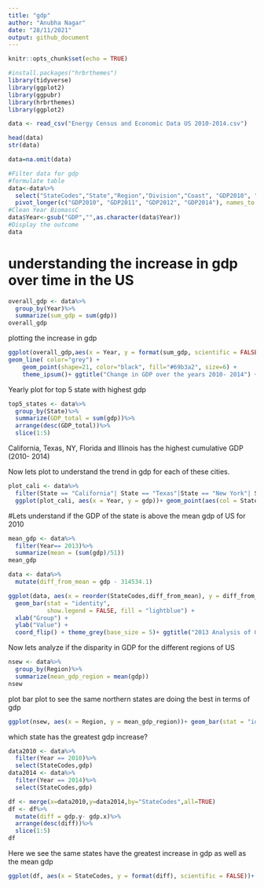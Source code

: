 ```yaml
---
title: "gdp"
author: "Anubha Nagar"
date: "28/11/2021"
output: github_document
---
```


```r
knitr::opts_chunk$set(echo = TRUE)
```

```r
#install.packages("hrbrthemes")
library(tidyverse)
library(ggplot2)
library(ggpubr)
library(hrbrthemes)
library(ggplot2)
```

```r
data <- read_csv("Energy Census and Economic Data US 2010-2014.csv")
```

```r
head(data)
str(data)
```

```r
data=na.omit(data)
```

```r
#Filter data for gdp
#formulate table 
data<-data%>%
  select("StateCodes","State","Region","Division","Coast", "GDP2010", "GDP2011", "GDP2012", "GDP2014")%>%
  pivot_longer(c("GDP2010", "GDP2011", "GDP2012", "GDP2014"), names_to = "Year", values_to = "gdp")
#Clean Year BiomassC
data$Year<-gsub("GDP","",as.character(data$Year))
#Display the outcome
data
```


# understanding the increase in gdp over time in the US 

```r
overall_gdp <- data%>% 
  group_by(Year)%>%
  summarize(sum_gdp = sum(gdp))
overall_gdp
```
plotting the increase in gdp 

```r
ggplot(overall_gdp,aes(x = Year, y = format(sum_gdp, scientific = FALSE)))+ geom_point()+
geom_line( color="grey") +
    geom_point(shape=21, color="black", fill="#69b3a2", size=6) +
    theme_ipsum()+ ggtitle("Change in GDP over the years 2010- 2014") +labs(y= "", x = "GDP")
```

Yearly plot for top 5 state with highest gdp 

```r
top5_states <- data%>%
  group_by(State)%>%
  summarize(GDP_total = sum(gdp))%>%
  arrange(desc(GDP_total))%>%
  slice(1:5)
```

California, Texas, NY, Florida and Illinois has the highest cumulative GDP (2010- 2014)

Now lets plot to understand the trend in gdp for each of these cities.

```r
plot_cali <- data%>%
  filter(State == "California"| State == "Texas"|State == "New York"| State == "Illinois"|State == "Florida")
  ggplot(plot_cali, aes(x = Year, y = gdp))+ geom_point(aes(col = State))+geom_line(aes(group = State))
```

#Lets understand if the GDP of the state is above the mean gdp of US
for 2010

```r
mean_gdp <- data%>%
  filter(Year== 2013)%>%
  summarize(mean = (sum(gdp)/51))
mean_gdp
```

```r
data <- data%>%
  mutate(diff_from_mean = gdp - 314534.1)
```

```r
ggplot(data, aes(x = reorder(StateCodes,diff_from_mean), y = diff_from_mean)) +
  geom_bar(stat = "identity",
           show.legend = FALSE, fill = "lightblue") +
  xlab("Group") +
  ylab("Value") +
  coord_flip() + theme_grey(base_size = 5)+ ggtitle("2013 Analysis of GDP above/below the mean")
```


Now lets analyze if the disparity in GDP for the different regions of US

```r
nsew <- data%>%
  group_by(Region)%>%
  summarize(mean_gdp_region = mean(gdp))
nsew
```

plot bar plot to see the same 
northern states are doing the best in terms of gdp 


```r
ggplot(nsew, aes(x = Region, y = mean_gdp_region))+ geom_bar(stat = "identity", fill = "Purple", alpha = 0.4) + ylab("Mean GDP for each region")
```

which state has the greatest gdp increase?

```r
data2010 <- data%>%
  filter(Year == 2010)%>%
  select(StateCodes,gdp)
data2014 <- data%>%
  filter(Year == 2014)%>%
  select(StateCodes,gdp)
```

```r
df <- merge(x=data2010,y=data2014,by="StateCodes",all=TRUE)
df <- df%>%
  mutate(diff = gdp.y- gdp.x)%>%
  arrange(desc(diff))%>%
  slice(1:5)
df
```
Here we see the same states have the greatest increase in gdp as well as the mean gdp 

```r
ggplot(df, aes(x = StateCodes, y = format(diff), scientific = FALSE))+ geom_bar(stat = "identity", fill = "lightblue")+ ylab("GDP chnage between 2014 and 2010")
```


